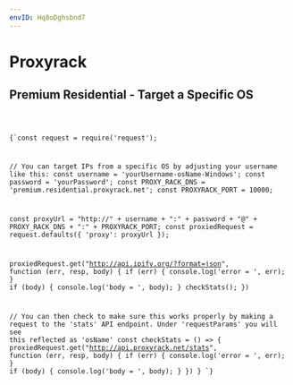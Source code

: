 ```yaml
---
envID: Hq8oDghsbnd7
---
```


# Proxyrack
## Premium Residential - Target a Specific OS

<Columns>

<Code file="index.js" isEditable>

{`const request = require('request');

// You can target IPs from a specific OS by adjusting your username like this:
const username = 'yourUsername-osName-Windows';
const password = 'yourPassword';
const PROXY_RACK_DNS = 'premium.residential.proxyrack.net';
const PROXYRACK_PORT = 10000;

const proxyUrl = "http://" + username + ":" + password + "@" + PROXY_RACK_DNS + ":" + PROXYRACK_PORT;
const proxiedRequest = request.defaults({ 'proxy': proxyUrl });

proxiedRequest.get("http://api.ipify.org/?format=json", function (err, resp, body) {
    if (err) {
        console.log('error = ', err);
    }
    if (body) {
        console.log('body = ', body);
    }
    checkStats();
})

// You can then check to make sure this works properly by making a request to the 'stats' API endpoint. Under 'requestParams' you will see this reflected as 'osName'
const checkStats = () => {
    proxiedRequest.get("http://api.proxyrack.net/stats", function (err, resp, body) {
        if (err) {
            console.log('error = ', err);
        }
        if (body) {
            console.log('body = ', body);
        }
    })
}
`}

</Code>

<Terminal cmd="node index.js" />

</Columns>
